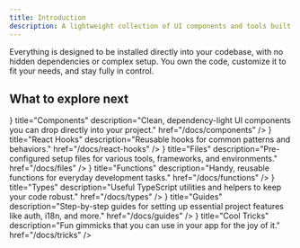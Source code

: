 ```yaml
---
title: Introduction
description: A lightweight collection of UI components and tools built for simplicity and flexibility. 
---
```


Everything is designed to be installed directly into your codebase, with no hidden dependencies or complex setup. You own the code, customize it to fit your needs, and stay fully in control.

## What to explore next

<Cards>
  <Card 
    icon={<CodeXml />} 
    title="Components" 
    description="Clean, dependency-light UI components you can drop directly into your project." 
    href="/docs/components"
  />
  <Card 
    icon={<Atom />} 
    title="React Hooks" 
    description="Reusable hooks for common patterns and behaviors." 
    href="/docs/react-hooks"
  />
  <Card 
    icon={<FileCog />} 
    title="Files" 
    description="Pre-configured setup files for various tools, frameworks, and environments." 
    href="/docs/files"
  />
  <Card 
    icon={<SquareFunction />} 
    title="Functions" 
    description="Handy, reusable functions for everyday development tasks."
    href="/docs/functions"
  />
  <Card 
    icon={<TrafficCone />} 
    title="Types" 
    description="Useful TypeScript utilities and helpers to keep your code robust."
    href="/docs/types"
  />
  <Card 
    icon={<BookOpenText />} 
    title="Guides" 
    description="Step-by-step guides for setting up essential project features like auth, i18n, and more."
    href="/docs/guides" 
  />
  <Card 
    icon={<PartyPopper />} 
    title="Cool Tricks" 
    description="Fun gimmicks that you can use in your app for the joy of it."
    href="/docs/tricks" 
  />
</Cards>
